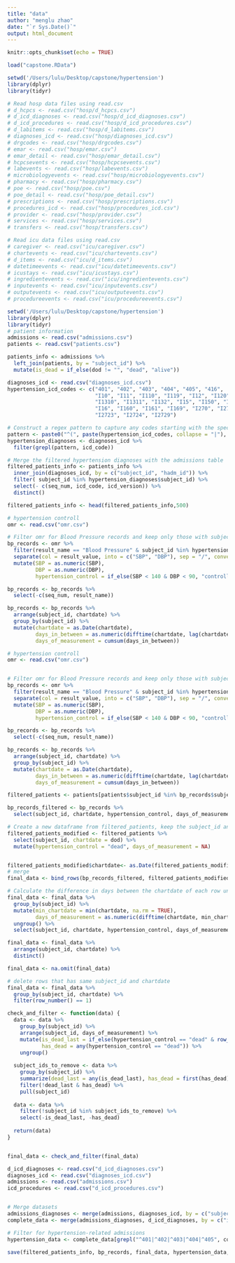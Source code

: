 ```yaml
---
title: "data"
author: "menglu zhao"
date: "`r Sys.Date()`"
output: html_document
---
```


```r
knitr::opts_chunk$set(echo = TRUE)
```


```r
load("capstone.RData")
```

```r
setwd('/Users/lulu/Desktop/capstone/hypertension')
library(dplyr) 
library(tidyr)
```

```r
# Read hosp data files using read.csv
# d_hcpcs <- read.csv("hosp/d_hcpcs.csv")                    
# d_icd_diagnoses <- read.csv("hosp/d_icd_diagnoses.csv")    
# d_icd_procedures <- read.csv("hosp/d_icd_procedures.csv")  
# d_labitems <- read.csv("hosp/d_labitems.csv")              
# diagnoses_icd <- read.csv("hosp/diagnoses_icd.csv")       
# drgcodes <- read.csv("hosp/drgcodes.csv")                  
# emar <- read.csv("hosp/emar.csv")                          
# emar_detail <- read.csv("hosp/emar_detail.csv")            
# hcpcsevents <- read.csv("hosp/hcpcsevents.csv")          
# labevents <- read.csv("hosp/labevents.csv")               
# microbiologyevents <- read.csv("hosp/microbiologyevents.csv")  
# pharmacy <- read.csv("hosp/pharmacy.csv")                 
# poe <- read.csv("hosp/poe.csv")                            
# poe_detail <- read.csv("hosp/poe_detail.csv")              
# prescriptions <- read.csv("hosp/prescriptions.csv")       
# procedures_icd <- read.csv("hosp/procedures_icd.csv")      
# provider <- read.csv("hosp/provider.csv")                 
# services <- read.csv("hosp/services.csv")                  
# transfers <- read.csv("hosp/transfers.csv")                

# Read icu data files using read.csv
# caregiver <- read.csv("icu/caregiver.csv")                 
# chartevents <- read.csv("icu/chartevents.csv")            
# d_items <- read.csv("icu/d_items.csv")                    
# datetimeevents <- read.csv("icu/datetimeevents.csv")       
# icustays <- read.csv("icu/icustays.csv")                   
# ingredientevents <- read.csv("icu/ingredientevents.csv")   
# inputevents <- read.csv("icu/inputevents.csv")             
# outputevents <- read.csv("icu/outputevents.csv")           
# procedureevents <- read.csv("icu/procedureevents.csv")     

```

```r
setwd('/Users/lulu/Desktop/capstone/hypertension')
library(dplyr) 
library(tidyr)
# patient information
admissions <- read.csv("admissions.csv") 
patients <- read.csv("patients.csv")

patients_info <- admissions %>%
  left_join(patients, by = "subject_id") %>%
  mutate(is_dead = if_else(dod != "", "dead", "alive"))

diagnoses_icd <- read.csv("diagnoses_icd.csv")
hypertension_icd_codes <- c("401", "402", "403", "404", "405", "416", 
                            "I10", "I11", "I110", "I119", "I12", "I120", "I129", "I13", "I130", "I131", 
                            "I1310", "I1311", "I132", "I15", "I150", "I151", "I152", "I158", "I159", 
                            "I16", "I160", "I161", "I169", "I270", "I272", "I2720", "I2721", "I2722", 
                            "I2723", "I2724", "I2729")

# Construct a regex pattern to capture any codes starting with the specified codes
pattern <- paste0("^(", paste(hypertension_icd_codes, collapse = "|"), ")")
hypertension_diagnoses <- diagnoses_icd %>%
  filter(grepl(pattern, icd_code))

# Merge the filtered hypertension diagnoses with the admissions table
filtered_patients_info <- patients_info %>%
  inner_join(diagnoses_icd, by = c("subject_id", "hadm_id")) %>%
  filter( subject_id %in% hypertension_diagnoses$subject_id) %>%
  select(- c(seq_num, icd_code, icd_version)) %>%
  distinct()

filtered_patients_info <- head(filtered_patients_info,500)

# hypertension controll
omr <- read.csv("omr.csv") 

# Filter omr for Blood Pressure records and keep only those with subject_id in hypertension_diagnoses
bp_records <- omr %>%
  filter(result_name == "Blood Pressure" & subject_id %in% hypertension_diagnoses$subject_id) %>%
  separate(col = result_value, into = c("SBP", "DBP"), sep = "/", convert = TRUE) %>%
  mutate(SBP = as.numeric(SBP),
         DBP = as.numeric(DBP),
         hypertension_control = if_else(SBP < 140 & DBP < 90, "controlled", "not controlled"))

bp_records <- bp_records %>%
  select(-c(seq_num, result_name))

bp_records <- bp_records %>%
  arrange(subject_id, chartdate) %>%
  group_by(subject_id) %>%
  mutate(chartdate = as.Date(chartdate),
         days_in_between = as.numeric(difftime(chartdate, lag(chartdate, default = first(chartdate)), units = "days")),
         days_of_measurement = cumsum(days_in_between))
```

```r
# hypertension controll
omr <- read.csv("omr.csv") 


# Filter omr for Blood Pressure records and keep only those with subject_id in hypertension_diagnoses
bp_records <- omr %>%
  filter(result_name == "Blood Pressure" & subject_id %in% hypertension_diagnoses$subject_id) %>%
  separate(col = result_value, into = c("SBP", "DBP"), sep = "/", convert = TRUE) %>%
  mutate(SBP = as.numeric(SBP),
         DBP = as.numeric(DBP),
         hypertension_control = if_else(SBP < 140 & DBP < 90, "controlled", "not controlled"))

bp_records <- bp_records %>%
  select(-c(seq_num, result_name))

bp_records <- bp_records %>%
  arrange(subject_id, chartdate) %>%
  group_by(subject_id) %>%
  mutate(chartdate = as.Date(chartdate),
         days_in_between = as.numeric(difftime(chartdate, lag(chartdate, default = first(chartdate)), units = "days")),
         days_of_measurement = cumsum(days_in_between))
```


```r
filtered_patients <- patients[patients$subject_id %in% bp_records$subject_id & !is.na(patients$dod), ]

bp_records_filtered <- bp_records %>%
  select(subject_id, chartdate, hypertension_control, days_of_measurement)

# Create a new dataframe from filtered_patients, keep the subject_id and dod columns, and rename the dod to chartdate
filtered_patients_modified <- filtered_patients %>%
  select(subject_id, chartdate = dod) %>%
  mutate(hypertension_control = "dead", days_of_measurement = NA)


filtered_patients_modified$chartdate<- as.Date(filtered_patients_modified$chartdate)
# merge
final_data <- bind_rows(bp_records_filtered, filtered_patients_modified)

# Calculate the difference in days between the chartdate of each row under each subject_id and the smallest chartdate of that subject_id
final_data <- final_data %>%
  group_by(subject_id) %>%
  mutate(min_chartdate = min(chartdate, na.rm = TRUE),
         days_of_measurement = as.numeric(difftime(chartdate, min_chartdate, units = "days"))) %>%
  ungroup() %>%
  select(subject_id, chartdate, hypertension_control, days_of_measurement)

final_data <- final_data %>%
  arrange(subject_id, chartdate) %>%
  distinct()

final_data <- na.omit(final_data)

# delete rows that has same subject_id and chartdate
final_data <- final_data %>%
  group_by(subject_id, chartdate) %>%
  filter(row_number() == 1)

check_and_filter <- function(data) {
  data <- data %>%
    group_by(subject_id) %>%
    arrange(subject_id, days_of_measurement) %>%
    mutate(is_dead_last = if_else(hypertension_control == "dead" & row_number() == n(), TRUE, FALSE),
           has_dead = any(hypertension_control == "dead")) %>%
    ungroup()
  
  subject_ids_to_remove <- data %>%
    group_by(subject_id) %>%
    summarize(dead_last = any(is_dead_last), has_dead = first(has_dead)) %>%
    filter(!dead_last & has_dead) %>%
    pull(subject_id)
  
  data <- data %>%
    filter(!subject_id %in% subject_ids_to_remove) %>%
    select(-is_dead_last, -has_dead)
  
  return(data)
}


final_data <- check_and_filter(final_data)
```

```r

d_icd_diagnoses <- read.csv("d_icd_diagnoses.csv")    
diagnoses_icd <- read.csv("diagnoses_icd.csv")       
admissions <- read.csv("admissions.csv") 
icd_procedures <- read.csv("d_icd_procedures.csv")


# Merge datasets
admissions_diagnoses <- merge(admissions, diagnoses_icd, by = c("subject_id", "hadm_id"))
complete_data <- merge(admissions_diagnoses, d_icd_diagnoses, by = c("icd_code", "icd_version"))

# Filter for hypertension-related admissions
hypertension_data <- complete_data[grepl("^401|^402|^403|^404|^405", complete_data$icd_code), ]

```

```r
save(filtered_patients_info, bp_records, final_data, hypertension_data, file = "Patient.RData")
```

